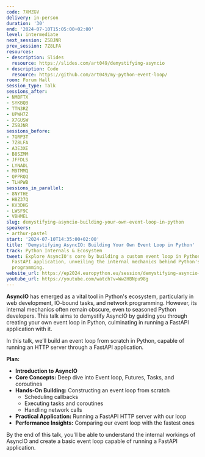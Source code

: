 ```yaml
---
code: 7XMZGV
delivery: in-person
duration: '30'
end: '2024-07-10T15:05:00+02:00'
level: intermediate
next_session: ZSBJNR
prev_session: 7Z8LFA
resources:
- description: Slides
  resource: https://slides.com/art049/demystifying-asyncio
- description: Code
  resource: https://github.com/art049/my-python-event-loop/
room: Forum Hall
session_type: Talk
sessions_after:
- NMBFTX
- SYKBQB
- TTN3RZ
- UPWH7Z
- X7GUSW
- ZSBJNR
sessions_before:
- 7GRP3T
- 7Z8LFA
- A3E3XE
- B8SZMM
- JFFDLS
- LYNADL
- M9TMMQ
- QPPRQQ
- TLHPWB
sessions_in_parallel:
- 8NYTHE
- H8Z37Q
- KV3DHG
- LWSF9C
- VBHMEL
slug: demystifying-asyncio-building-your-own-event-loop-in-python
speakers:
- arthur-pastel
start: '2024-07-10T14:35:00+02:00'
title: 'Demystifying AsyncIO: Building Your Own Event Loop in Python'
track: Python Internals & Ecosystem
tweet: Explore AsyncIO's core by building a custom event loop in Python to power a
  FastAPI application, unveiling the internal mechanics behind Python's asynchronous
  programming.
website_url: https://ep2024.europython.eu/session/demystifying-asyncio-building-your-own-event-loop-in-python
youtube_url: https://youtube.com/watch?v=Ww2HBNpu98g
---
```


**AsyncIO** has emerged as a vital tool in Python's ecosystem, particularly in web development, IO-bound tasks, and network programming. However, its internal mechanics often remain obscure, even to seasoned Python developers. This talk aims to demystify AsyncIO by guiding you through creating your own event loop in Python, culminating in running a FastAPI application with it.

In this talk, we’ll build an event loop from scratch in Python, capable of running an HTTP server through a FastAPI application.

**Plan:**

- **Introduction to AsyncIO**
- **Core Concepts:** Deep dive into Event loop, Futures, Tasks, and coroutines
- **Hands-On Building:** Constructing an event loop from scratch
    - Scheduling callbacks
    - Executing tasks and coroutines
    - Handling network calls
- **Practical Application:** Running a FastAPI HTTP server with our loop
- **Performance Insights:** Comparing our event loop with the fastest ones

By the end of this talk, you'll be able to understand the internal workings of AsyncIO and create a basic event loop capable of running a FastAPI application.
